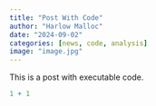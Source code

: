 ```yaml
---
title: "Post With Code"
author: "Harlow Malloc"
date: "2024-09-02"
categories: [news, code, analysis]
image: "image.jpg"
---
```


This is a post with executable code.

```r
1 + 1
```
